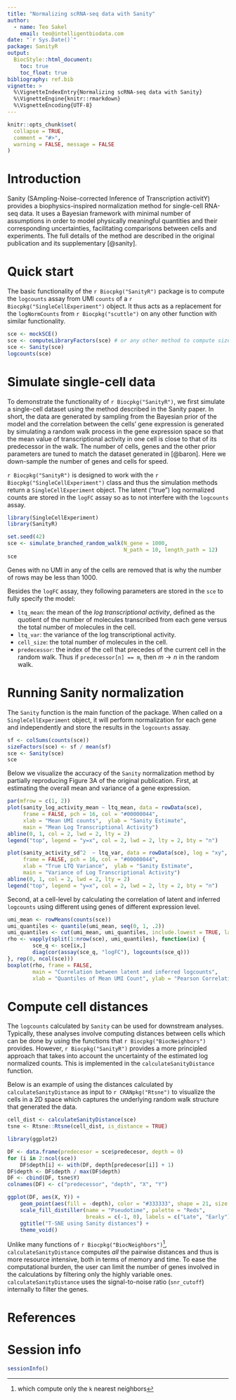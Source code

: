 ```yaml
---
title: "Normalizing scRNA-seq data with Sanity"
author:
  - name: Teo Sakel
    email: teo@intelligentbiodata.com
date: "`r Sys.Date()`"
package: SanityR
output: 
  BiocStyle::html_document:
    toc: true
    toc_float: true
bibliography: ref.bib
vignette: >
  %\VignetteIndexEntry{Normalizing scRNA-seq data with Sanity}
  %\VignetteEngine{knitr::rmarkdown}
  %\VignetteEncoding{UTF-8}
---
```


```r
knitr::opts_chunk$set(
  collapse = TRUE,
  comment = "#>",
  warning = FALSE, message = FALSE
)
```

# Introduction

Sanity (SAmpling-Noise-corrected Inference of Transcription activitY) 
provides a biophysics-inspired normalization method for single-cell RNA-seq data.
It uses a Bayesian framework with minimal number of assumptions in order to model 
physically meaningful quantities and their corresponding uncertainties,
facilitating comparisons between cells and experiments. The full details of the
method are described in the original publication and its supplementary [@sanity].

# Quick start

The basic functionality of the `r Biocpkg("SanityR")` package is to compute the
`logcounts` assay from UMI `counts` of a `r Biocpkg("SingleCellExperiment")` object.
It thus acts as a replacement for the `logNormCounts` from `r Biocpkg("scuttle")`
on any other function with similar functionality.

```r
sce <- mockSCE()
sce <- computeLibraryFactors(sce) # or any other method to compute size factors
sce <- Sanity(sce)
logcounts(sce)
```

# Simulate single-cell data

To demonstrate the functionality of `r Biocpkg("SanityR")`, we first simulate a
single-cell dataset using the method described in the Sanity paper. In short,
the data are generated by sampling from the Bayesian prior of the model and the
correlation between the cells' gene expression is generated by simulating a
random walk process in the gene expression space so that the mean value of
transcriptional activity in one cell is close to that of its predecessor in the
walk. The number of cells, genes and the other prior parameters are tuned to
match the dataset generated in [@baron]. Here we down-sample the number of genes
and cells for speed.

`r Biocpkg("SanityR")` is designed to work with the `r Biocpkg("SingleCellExperiment")` 
class and thus the simulation methods return a `SingleCellExperiment` object.
The latent ("true") log normalized counts are stored in the `logFC` assay so as 
to not interfere with the `logcounts` assay.

```r
library(SingleCellExperiment)
library(SanityR)

set.seed(42)
sce <- simulate_branched_random_walk(N_gene = 1000, 
                                     N_path = 10, length_path = 12)
sce
```

Genes with no UMI in any of the cells are removed that is why the number of rows
may be less than 1000.

Besides the `logFC` assay, they following parameters are stored in the `sce` to
fully specify the model:

- `ltq_mean`: the mean of the *log transcriptional activity*, defined as the 
  quotient of the number of molecules transcribed from each gene versus the total 
  number of molecules in the cell.
- `ltq_var`: the variance of the log transcriptional activity.
- `cell_size`: the total number of molecules in the cell.
- `predecessor`: the index of the cell that precedes of the current cell in the 
  random walk. Thus if `predecessor[n] == m`, then $m \to n$ in the random walk.

# Running Sanity normalization

The `Sanity` function is the main function of the package. When called on a 
`SingleCellExperiment` object, it will perform normalization for each gene and 
independently and store the results in the `logcounts` assay. 

```r
sf <- colSums(counts(sce))
sizeFactors(sce) <- sf / mean(sf)
sce <- Sanity(sce)
sce
```

Below we visualize the accuracy of the `Sanity` normalization method by partially 
reproducing Figure 3A of the original publication. First, at estimating the
overall mean and variance of a gene expression.

```r
par(mfrow = c(1, 2))
plot(sanity_log_activity_mean ~ ltq_mean, data = rowData(sce),
     frame = FALSE, pch = 16, col = "#00000044", 
     xlab = "Mean UMI counts",  ylab = "Sanity Estimate", 
     main = "Mean Log Transcriptional Activity")
abline(0, 1, col = 2, lwd = 2, lty = 2)
legend("top", legend = "y=x", col = 2, lwd = 2, lty = 2, bty = "n")

plot(sanity_activity_sd^2  ~ ltq_var, data = rowData(sce), log = "xy",
     frame = FALSE, pch = 16, col = "#00000044", 
     xlab = "True LTQ Variance",  ylab = "Sanity Estimate", 
     main = "Variance of Log Transcriptional Activity")
abline(0, 1, col = 2, lwd = 2, lty = 2)
legend("top", legend = "y=x", col = 2, lwd = 2, lty = 2, bty = "n")
```

Second, at a cell-level by calculating the correlation of latent and inferred 
`logcounts` using different using genes of different expression level.

```r
umi_mean <- rowMeans(counts(sce))
umi_quantiles <- quantile(umi_mean, seq(0, 1, .2))
umi_quantiles <- cut(umi_mean, umi_quantiles, include.lowest = TRUE, labels = paste0("Q", 1:5))
rho <- vapply(split(1:nrow(sce), umi_quantiles), function(ix) {
        sce_q <- sce[ix,]
        diag(cor(assay(sce_q, "logFC"), logcounts(sce_q)))
}, rep(0, ncol(sce))) 
boxplot(rho, frame = FALSE, 
        main = "Correlation between latent and inferred logcounts",
        xlab = "Quantiles of Mean UMI Count", ylab = "Pearson Correlation")
```

# Compute cell distances

The `logcounts` calculated by `Sanity` can be used for downstream analyses. 
Typically, these analyses involve computing distances between cells which can be
done by using the functions that `r Biocpkg("BiocNeighbors")` provides. However, 
`r Biocpkg("SanityR")` provides a more principled approach that takes into account
the uncertainty of the estimated log normalized counts. This is implemented in 
the `calculateSanityDistance` function.

Below is an example of using the distances calculated by `calculateSanityDistance`
as input to `r CRANpkg("Rtsne")` to visualize the cells in a 2D space which 
captures the underlying random walk structure that generated the data.

```r
cell_dist <- calculateSanityDistance(sce)
tsne <- Rtsne::Rtsne(cell_dist, is_distance = TRUE)
```

```r
library(ggplot2)

DF <- data.frame(predecesor = sce$predecesor, depth = 0)
for (i in 2:ncol(sce)) 
    DF$depth[i] <- with(DF, depth[predecesor[i]] + 1)
DF$depth <- DF$depth / max(DF$depth)
DF <- cbind(DF, tsne$Y)
colnames(DF) <- c("predecessor", "depth", "X", "Y")

ggplot(DF, aes(X, Y)) +
    geom_point(aes(fill = -depth), color = "#333333", shape = 21, size = 2) +
    scale_fill_distiller(name = "Pseudotime", palette = "Reds", 
                         breaks = c(-1, 0), labels = c("Late", "Early")) +
    ggtitle("T-SNE using Sanity distances") +
    theme_void() 
```

Unlike many functions of `r Biocpkg("BiocNeighbors")`^[which compute only the `k` nearest neighbors], 
`calculateSanityDistance` computes *all* the pairwise distances and thus is more 
resource intensive, both in terms of memory and time. To ease the computational 
burden, the user can limit the number of genes involved in the calculations by 
filtering only the highly variable ones. `calculateSanityDistance` uses the 
signal-to-noise ratio (`snr_cutoff`) internally to filter the genes.

# References {.unnumbered}

# Session info

```r
sessionInfo()
```

